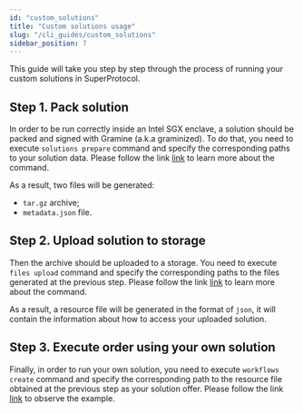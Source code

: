 ```yaml
---
id: "custom_solutions"
title: "Custom solutions usage"
slug: "/cli_guides/custom_solutions"
sidebar_position: 7
---
```


This guide will take you step by step through the process of running your custom solutions in SuperProtocol.


## Step 1. Pack solution

In order to be run correctly inside an Intel SGX enclave, a solution should be packed and signed with Gramine (a.k.a graminized).
To do that, you need to execute `solutions prepare` command and specify the corresponding paths to your solution data.
Please follow the link [link](/developers/cli_commands/solution/prepare) to learn more about the command.

As a result, two files will be generated:
* `tar.gz` archive;
* `metadata.json` file.

## Step 2. Upload solution to storage

Then the archive should be uploaded to a storage. You need to execute `files upload` command and specify the corresponding paths to the files generated at the previous step.
Please follow the link [link](/developers/cli_commands/files/upload) to learn more about the command.

As a result, a resource file will be generated in the format of `json`, it will contain the information about how to access your uploaded solution.

## Step 3. Execute order using your own solution

Finally, in order to run your own solution, you need to execute `workflows create` command and specify the corresponding path to the resource file obtained at the previous step as your solution offer.
Please follow the link [link](https://docs.superprotocol.com/developers/cli_commands/workflows/create#example-using-own-solution-and-data) to observe the example.

